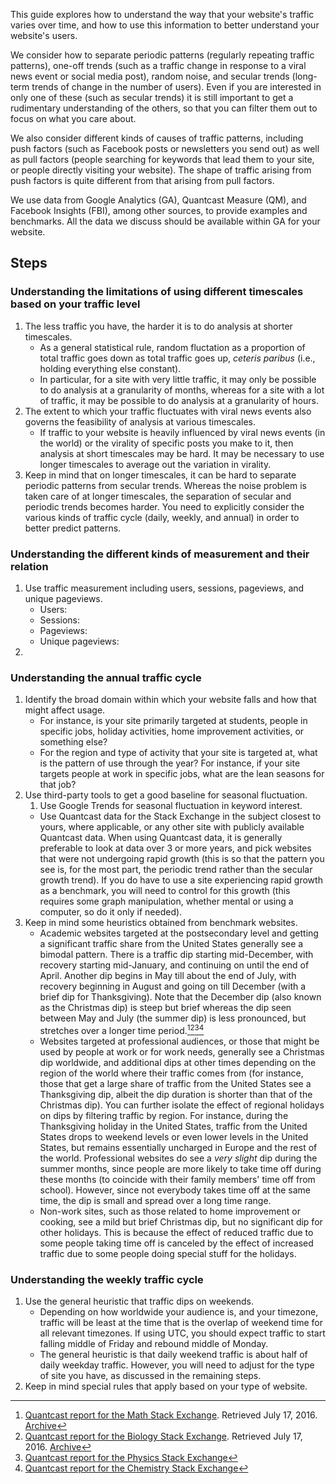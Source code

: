 This guide explores how to understand the way that your website's traffic varies over time, and how to use this information to better understand your website's users.

We consider how to separate periodic patterns (regularly repeating traffic patterns), one-off trends (such as a traffic change in response to a viral news event or social media post), random noise, and secular trends (long-term trends of change in the number of users). Even if you are interested in only one of these (such as secular trends) it is still important to get a rudimentary understanding of the others, so that you can filter them out to focus on what you care about.

We also consider different kinds of causes of traffic patterns, including push factors (such as Facebook posts or newsletters you send out) as well as pull factors (people searching for keywords that lead them to your site, or people directly visiting your website). The shape of traffic arising from push factors is quite different from that arising from pull factors.

We use data from Google Analytics (GA), Quantcast Measure (QM), and Facebook Insights (FBI), among other sources, to provide examples and benchmarks. All the data we discuss should be available within GA for your website.

== Steps ==
=== Understanding the limitations of using different timescales based on your traffic level ===
# The less traffic you have, the harder it is to do analysis at shorter timescales.
#* As a general statistical rule, random fluctation as a proportion of total traffic goes down as total traffic goes up, ''ceteris paribus'' (i.e., holding everything else constant).
#* In particular, for a site with very little traffic, it may only be possible to do analysis at a granularity of months, whereas for a site with a lot of traffic, it may be possible to do analysis at a granularity of hours.
# The extent to which your traffic fluctuates with viral news events also governs the feasibility of analysis at various timescales.
#* If traffic to your website is heavily influenced by viral news events (in the world) or the virality of specific posts you make to it, then analysis at short timescales may be hard. It may be necessary to use longer timescales to average out the variation in virality.
# Keep in mind that on longer timescales, it can be hard to separate periodic patterns from secular trends. Whereas the noise problem is taken care of at longer timescales, the separation of secular and periodic trends becomes harder. You need to explicitly consider the various kinds of traffic cycle (daily, weekly, and annual) in order to better predict patterns.

=== Understanding the different kinds of measurement and their relation ===

# Use traffic measurement including users, sessions, pageviews, and unique pageviews.
#* Users:
#* Sessions:
#* Pageviews:
#* Unique pageviews:
# 
=== Understanding the annual traffic cycle ===
# Identify the broad domain within which your website falls and how that might affect usage.
#* For instance, is your site primarily targeted at students, people in specific jobs, holiday activities, home improvement activities, or something else?
#* For the region and type of activity that your site is targeted at, what is the pattern of use through the year? For instance, if your site targets people at work in specific jobs, what are the lean seasons for that job?
# Use third-party tools to get a good baseline for seasonal fluctuation.
## Use Google Trends for seasonal fluctuation in keyword interest.
#* Use Quantcast data for the Stack Exchange in the subject closest to yours, where applicable, or any other site with publicly available Quantcast data. When using Quantcast data, it is generally preferable to look at data over 3 or more years, and pick websites that were not undergoing rapid growth (this is so that the pattern you see is, for the most part, the periodic trend rather than the secular growth trend). If you do have to use a site experiencing rapid growth as a benchmark, you will need to control for this growth (this requires some graph manipulation, whether mental or using a computer, so do it only if needed).
# Keep in mind some heuristics obtained from benchmark websites.
#* Academic websites targeted at the postsecondary level and getting a significant traffic share from the United States generally see a bimodal pattern. There is a traffic dip starting mid-December, with recovery starting mid-January, and continuing on until the end of April. Another dip begins in May till about the end of July, with recovery beginning in August and going on till December (with a brief dip for Thanksgiving). Note that the December dip (also known as the Christmas dip) is steep but brief whereas the dip seen between May and July (the summer dip) is less pronounced, but stretches over a longer time period.<ref name=quantcast-math-stackexchange>[https://www.quantcast.com/math.stackexchange.com Quantcast report for the Math Stack Exchange]. Retrieved July 17, 2016. [http://archive.is/HJ69L Archive]</ref><ref name=quantcast-biology-stackexchange>[https://www.quantcast.com/biology.stackexchange.com Quantcast report for the Biology Stack Exchange]. Retrieved July 17, 2016. [http://archive.is/x3qZa Archive]</ref><ref name=quantcast-physics-stackexchange>[https://www.quantcast.com/physics.stackexchange.com Quantcast report for the Physics Stack Exchange]</ref><ref name=quantcast-chemistry-stackexchange>[https://www.quantcast.com/chemistry.stackexchange.com Quantcast report for the Chemistry Stack Exchange]</ref>
#* Websites targeted at professional audiences, or those that might be used by people at work or for work needs, generally see a Christmas dip worldwide, and additional dips at other times depending on the region of the world where their traffic comes from (for instance, those that get a large share of traffic from the United States see a Thanksgiving dip, albeit the dip duration is shorter than that of the Christmas dip). You can further isolate the effect of regional holidays on dips by filtering traffic by region. For instance, during the Thanksgiving holiday in the United States, traffic from the United States drops to weekend levels or even lower levels in the United States, but remains essentially uncharged in Europe and the rest of the world. Professional websites do see a ''very slight'' dip during the summer months, since people are more likely to take time off during these months (to coincide with their family members' time off from school). However, since not everybody takes time off at the same time, the dip is small and spread over a long time range.
#* Non-work sites, such as those related to home improvement or cooking, see a mild but brief Christmas dip, but no significant dip for other holidays. This is because the effect of reduced traffic due to some people taking time off is canceled by the effect of increased traffic due to some people doing special stuff for the holidays.

=== Understanding the weekly traffic cycle ===

# Use the general heuristic that traffic dips on weekends.
#* Depending on how worldwide your audience is, and your timezone, traffic will be least at the time that is the overlap of weekend time for all relevant timezones. If using UTC, you should expect traffic to start falling middle of Friday and rebound middle of Monday.
#* The general heuristic is that daily weekend traffic is about half of daily weekday traffic. However, you will need to adjust for the type of site you have, as discussed in the remaining steps.
# Keep in mind special rules that apply based on your type of website.